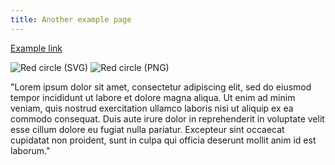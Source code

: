 ```yaml
---
title: Another example page
---
```



[Example link](https://www.example.com/)

<Image src={CircleSvg} alt="Red circle (SVG)" />
<Image src={CirclePng} alt="Red circle (PNG)" />


"Lorem ipsum dolor sit amet, consectetur adipiscing elit, sed do eiusmod tempor incididunt ut labore et dolore magna aliqua. Ut enim ad minim veniam, quis nostrud exercitation ullamco laboris nisi ut aliquip ex ea commodo consequat. Duis aute irure dolor in reprehenderit in voluptate velit esse cillum dolore eu fugiat nulla pariatur. Excepteur sint occaecat cupidatat non proident, sunt in culpa qui officia deserunt mollit anim id est laborum."
